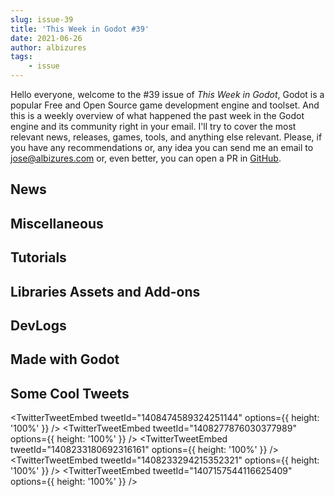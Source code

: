 ```yaml
---
slug: issue-39
title: 'This Week in Godot #39'
date: 2021-06-26
author: albizures
tags:
	- issue
---
```


Hello everyone, welcome to the #39 issue of _This Week in Godot_, Godot is a popular Free and Open Source game development engine and toolset. And this is a weekly overview of what happened the past week in the Godot engine and its community right in your email. I'll try to cover the most relevant news, releases, games, tools, and anything else relevant. Please, if you have any recommendations or, any idea you can send me an email to jose@albizures.com or, even better, you can open a PR in [GitHub](https://github.com/albizures/ThisWeekInGodot).

## News

<Card
	author="Macaroni Studios"
	link="https://gotm.io/jam/gotm-jam"
	section="News"
	label="Gotm.io Jam #6 ($100 Prizes)"
	description="Join the funnest jam with prizes and video spotlights!"
	publisher="gotm.io"
	icon="https://gotm.io/icons/icon-512x512.png?v=3bcf1e44fdc2e6003d542d862e4856a7"
	cover="https://gotm.io/static/icon2-512-2f6a9604360bfa784629182c10914e98.png"
	date="2021-06-25T00:00:00.000Z"
/>

## Miscellaneous

<Card
	author="LonelyAnimal"
	link="https://youtu.be/CZaQMvHkpiw"
	section="Miscellaneous"
	label="Comparing Unity’s and Godot’s Realtime Global Illumination with Blender Cycles for reference"
	description="Comparing Godot 3.3 GI probe and Unity 2020 LTS Enlighten. And comparing them with Blender Cycles for reference"
	publisher="YouTube"
	icon="https://www.youtube.com/s/desktop/a466a8fe/img/favicon_144x144.png"
	cover="https://i.ytimg.com/vi/CZaQMvHkpiw/maxresdefault.jpg"
	date="2021-06-25T00:00:00.000Z"
/>

<Card
	author="emr"
	link="http://blog.eamonnmr.com/2021/06/mpevmvp-technical-discussion/"
	section="Miscellaneous"
	label="Practical Godot Networking: MPEVMVP technical discussion - The Roohr Way"
	description="Godot’s High Level Networking tutorial (and book chapter) do a great job of explaining a peer-to-peer networking setup. However, many games want to be server-authoritative, and to set up a multi-area game, you sort of need to."
	publisher="The Roohr Way"
	icon="http://blog.eamonnmr.com/favicon.ico"
	date="2021-06-25T13:23:18.000Z"
/>

<Card
	author="Miziziziz"
	link="https://twitter.com/miziziziz/status/1406065809139679232"
	section="Miscellaneous"
	label="I've been putting together a bunch of performance tests and experiments in #GodotEngine"
	publisher="Twitter"
	icon="https://abs.twimg.com/responsive-web/client-web/icon-ios.b1fc7275.png"
	date="2021-06-19T13:23:18.000Z"
/>

<Card
	author="CodingKaiju"
	link="https://youtu.be/KnwssfMwFOs"
	section="Miscellaneous"
	label="The NEW TileMaps"
	description=""
	publisher="YouTube"
	icon="https://www.youtube.com/s/desktop/a466a8fe/img/favicon_144x144.png"
	cover="https://i.ytimg.com/vi/KnwssfMwFOs/maxresdefault.jpg"
	date="2021-06-23T00:00:00.000Z"
/>

<Card
	author="Aknakos"
	link="https://youtu.be/hkE0laiXTFQ"
	section="Miscellaneous"
	label="TTP: Godot 4 got occlusion culling!! Let’s try it out.."
	description="In this to the point, we will briefly test out the current occlusion culling recently merged into Godot 4 master branch. It’s great for static meshes, but ha..."
	publisher="YouTube"
	icon="https://www.youtube.com/s/desktop/a466a8fe/img/favicon_144x144.png"
	cover="https://i.ytimg.com/vi/hkE0laiXTFQ/maxresdefault.jpg"
	date="2021-06-20T00:00:00.000Z"
/>

<Card
	author="Gonzalo Gutiérrez"
	link="https://godotes.com/issues/godotes-11/"
	section="Miscellaneous"
	label="Godotes # 10 - Godot forum. Godot games at the Top 20 GMTK’s jam"
	description="Thousands of posts and tens of thousands of comments: The community behind the Godot Forum."
	publisher="Godot Notes"
	icon="https://godotes.com/content/images/2020/12/GodotesLogo2-3.svg"
	cover="https://godotes.com/content/images/2021/06/godotforum-5.png"
	date="2021-06-25T23:26:26.000Z"
/>

## Tutorials

<Card
	author="Penguin X"
	link="https://youtu.be/09GTftNZqHY"
	section="Tutorials"
	label="GODOT 2D Normal Mapping !"
	description="Welcome Back.In this video we will learn how to make our 2D game look better by adding normal maps .Hope you enjoy. LINKS : Godot : https://godotengine.org..."
	publisher="YouTube"
	icon="https://www.youtube.com/s/desktop/a466a8fe/img/favicon_144x144.png"
	cover="https://i.ytimg.com/vi/09GTftNZqHY/hqdefault.jpg"
	date="2021-06-24T00:00:00.000Z"
/>

<Card
	author="Sometimes a man has to post"
	link="https://aleksandrbazhin.github.io/godot/2021/06/25/GDNative-cpp-in-2k21.html"
	section="Tutorials"
	label="How to build a GDNative project with CMake and MinGW in 2k21"
	description="This a tutorial / memo for myself how to setup GDNative and godot-cpp with CMake and MinGW in June 2021. When you just have to follow instructions, this setup is easy."
	publisher="Sometimes a man has to post"
	icon="https://godotengine.org/themes/godotengine/assets/favicon.png"
	date="2021-06-25T14:50:00.000Z"
/>

<Card
	author="Davies dev"
	link="https://youtu.be/3JasehLEt2A"
	section="Tutorials"
	label="Godot shooter platformer series | Part 6 Transition and Menu screen"
	description=""
	publisher="YouTube"
	icon="https://www.youtube.com/s/desktop/a466a8fe/img/favicon_144x144.png"
	cover="https://i.ytimg.com/vi/3JasehLEt2A/maxresdefault.jpg"
	date="2021-06-25T00:00:00.000Z"
/>

<Card
	author="Pefeper"
	link="https://youtu.be/gR-Pq-8qw0A"
	section="Tutorials"
	label="What Is Godot’s ProximityGroup Node? (+Why You Shouldn’t Use It)"
	description="Godot’s ProximityGroup node is a bit elusive, with sparse documentation and few mentions online. So, in this video, I quickly go over what the node does, it’..."
	publisher="YouTube"
	icon="https://www.youtube.com/s/desktop/a466a8fe/img/favicon_144x144.png"
	cover="https://i.ytimg.com/vi/gR-Pq-8qw0A/maxresdefault.jpg"
	date="2021-06-24T00:00:00.000Z"
/>

<Card
	author="scriptblocks"
	link="https://youtu.be/qTujQhCObtw"
	section="Tutorials"
	label="Recreate Stardew Valley in Godot : Cave"
	description="In this tutorial we will recreate a Stardew Valley Cave in Godot using a Tilemap and a image that represents the layout of the Cave. We will also add..."
	publisher="YouTube"
	icon="https://www.youtube.com/s/desktop/a466a8fe/img/favicon_144x144.png"
	cover="https://i.ytimg.com/vi/qTujQhCObtw/hqdefault.jpg"
	date="2021-06-23T00:00:00.000Z"
/>

<Card
	author="KryperDev"
	link="https://youtu.be/Hyq7KixGyHY"
	section="Tutorials"
	label="How to create 2D procedural lightning in Godot"
	description="You will learn how to create this procedural 2D lightning in Godot. We use Line2D to create core of the lightning and then also sub forks coming out from the..."
	publisher="YouTube"
	icon="https://www.youtube.com/s/desktop/a466a8fe/img/favicon_144x144.png"
	cover="https://i.ytimg.com/vi/Hyq7KixGyHY/maxresdefault.jpg"
	date="2021-06-23T00:00:00.000Z"
/>

<Card
	author="Snopek Games"
	link="https://youtu.be/7XzTJ8La2yI"
	section="Tutorials"
	label="Godot and GitLab CI: Automatically code signing your game for Windows"
	description="In this part, we setup GitLab CI to automatically code sign your game for Windows, before deploying it to Itch.io, Steam or any other deployment target."
	publisher="YouTube"
	icon="https://www.youtube.com/s/desktop/a466a8fe/img/favicon_144x144.png"
	cover="https://i.ytimg.com/vi/7XzTJ8La2yI/maxresdefault.jpg"
	date="2021-06-21T00:00:00.000Z"
/>

<Card
	author="PlayWithFurcifer"
	link="https://youtu.be/IMkxQL8t4Kg"
	section="Tutorials"
	label="12 Things We Wish We Knew Earlier | Godot Engine Tutorial"
	description="We present 12 tricks that are helpful when working on your game in the Godot Engine. Learn more about Dialogic here: https://youtu.be/sYjgDIgD7AY10 Things: h..."
	publisher="YouTube"
	icon="https://www.youtube.com/s/desktop/a466a8fe/img/favicon_144x144.png"
	cover="https://i.ytimg.com/vi/IMkxQL8t4Kg/maxresdefault.jpg"
	date="2021-06-20T00:00:00.000Z"
/>

<Card
	author="Gawe Game"
	link="https://youtu.be/IAdNxPwh4QE"
	section="Tutorials"
	label="GUI untuk health dan fitur Hero bisa mati - Bagian #13: Gawe Game Platformer 2D"
	description="Video ke-13 dari seri tutorial pembuatan game platformer 2D dengan Godot."
	publisher="YouTube"
	icon="https://www.youtube.com/s/desktop/a466a8fe/img/favicon_144x144.png"
	cover="https://i.ytimg.com/vi/IAdNxPwh4QE/hqdefault.jpg"
	date="2021-06-19T00:00:00.000Z"
/>

<Card
	author="KidsCanCode"
	link="https://youtu.be/8oywBn_bLeU"
	section="Tutorials"
	label="Godot Recipe: Arcade-style 3D Spaceship"
	description="By popular request, a “Star Wars” style 3D space combat controller! Use this to make the dogfighting space game of your dreams.Text version and project downl..."
	publisher="YouTube"
	icon="https://www.youtube.com/s/desktop/a466a8fe/img/favicon_144.png"
	cover="https://i.ytimg.com/vi/8oywBn_bLeU/maxresdefault.jpg"
	date="2021-06-20T00:00:00.000Z"
/>

<Card
	author="Game Development Center"
	link="https://youtu.be/wFdpCGbrVXI"
	section="Tutorials"
	label="Make a Tower Defense Game in Godot | Part 0 - Project Setup"
	description="In this Godot Tutorial series, I will teach you how to make a tower defense game from scratch. In this very first introductory episode, we will go over the p..."
	publisher="YouTube"
	icon="https://www.youtube.com/s/desktop/a466a8fe/img/favicon_144x144.png"
	cover="https://i.ytimg.com/vi/wFdpCGbrVXI/maxresdefault.jpg"
	date="2021-06-20T00:00:00.000Z"
/>

## Libraries Assets and Add-ons

<Card
	author="SirQuartz"
	link="https://godotengine.org/asset-library/asset/984"
	section="Libraries Assets and Add-ons"
	label="Console"
	description="A general-purpose debug console full of useful commands suitable for any kind of project."
	publisher="Godot Asset Library"
	icon="https://godotengine.org/themes/godotengine/assets/favicon.png"
	cover="https://raw.githubusercontent.com/SirQuartz/debugconsole/main/addons/Debug%20Console/Build.png"
	date="2021-06-25"
/>

<Card
	author="NekotoArts"
	link="https://godotshaders.com/shader/spatial-ice-shader/"
	section="Libraries Assets and Add-ons"
	label="Spatial Ice Shader"
	description="Port of Unity Shader Graph – Ice Tutorial – YouTube to Godot"
	publisher="Godot Shaders"
	icon="https://godotshaders.com/wp-content/uploads/2021/01/favicon.png"
	cover="https://godotshaders.com/wp-content/uploads/2021/01/SS.jpg"
	date="2021-06-23T05:22:27.000Z"
/>

<Card
	author="mreliptik"
	link="https://godotshaders.com/shader/2d-simple-animated-flag-shader/"
	section="Libraries Assets and Add-ons"
	label="2D simple animated flag shader"
	description="This is a simple shader to animate a texture like a flag. You can use the various uniforms to control the look and feel of the flag."
	publisher="Godot Shaders"
	icon="https://godotshaders.com/wp-content/uploads/2021/01/favicon.png"
	cover="http://godotshaders.com/wp-content/uploads/2021/01/flag_shader.jpg"
	date="2021-06-24T14:49:16.000Z"
/>

<Card
	author="mreliptik"
	link="https://godotshaders.com/shader/3d-simple-animated-flag-shader/"
	section="Libraries Assets and Add-ons"
	label="3D simple animated flag shader"
	description="This is a simple shader to animate a texture like a flag. You can use the various uniforms to control the look and feel of the flag."
	publisher="Godot Shaders"
	icon="https://godotshaders.com/wp-content/uploads/2021/01/favicon.png"
	cover="https://godotshaders.com/wp-content/uploads/2021/01/3d_flag_shader.jpg"
	date="2021-06-24T14:45:06.000Z"
/>

<Card
	author="NekotoArts"
	link="https://godotshaders.com/shader/update-botw-toon-shader/"
	section="Libraries Assets and Add-ons"
	label="TRUE BoTW Toon Shader!"
	description="A TRUE BoTW style shadeer for Godot. BoTW's warbly shadows, multiple lights. Its the whole package!"
	publisher="Godot Shaders"
	icon="https://godotshaders.com/wp-content/uploads/2021/01/favicon.png"
	cover="http://godotshaders.com/wp-content/uploads/2021/01/coverimage-1.jpg"
	date="2021-06-26T13:45:08.000Z"
/>

<Card
	author="NekotoArts"
	link="https://godotshaders.com/shader/wind-waker-water-no-textures-needed/"
	section="Libraries Assets and Add-ons"
	label="Wind Waker Water - NO Textures needed!"
	description="Recreation of the water from the Legend of Zelda – The Wind Waker"
	publisher="Godot Shaders"
	icon="https://godotshaders.com/wp-content/uploads/2021/01/favicon.png"
	cover="http://godotshaders.com/wp-content/uploads/2021/01/cover-2.jpg"
	date="2021-06-26T16:40:11.000Z"
/>

<Card
	author="DrMoriarty"
	link="https://godotengine.org/asset-library/asset/824"
	section="Libraries Assets and Add-ons"
	label="NativeLib"
	description="Ultimate solution to manage (install/update/uninstall) native modules for iOS, Android, MacOS, AppleTV."
	publisher="Godot Asset Library"
	icon="https://godotengine.org/themes/godotengine/assets/favicon.png"
	cover="https://drmoriarty.github.io/nativelib.png"
	date="2021-06-25"
/>

<Card
	author="Samuel Marzin"
	link="https://godotengine.org/asset-library/asset/985"
	section="Libraries Assets and Add-ons"
	label="PostgreSQL client in GDScript."
	description="Godot PostgreSQL Client is a GDscript script / class that allows you to connect to a Postgres backend and run SQL commands there. It is able to send data and receive it from the backend."
	publisher="Godot Asset Library"
	icon="https://godotengine.org/themes/godotengine/assets/favicon.png"
	cover="https://raw.githubusercontent.com/Marzin-bot/PostgreSQLClient/main/icon.png"
	date="2021-06-25"
/>

<Card
	author="DmitriySalnikov"
	link="https://godotengine.org/asset-library/asset/866"
	section="Libraries Assets and Add-ons"
	label="Debug Draw 3D (C#)"
	description="This is a script that adds functionality for drawing debug shapes. Written in C#, so only Godot Mono supported. Works in the game and in the editor."
	publisher="Godot Asset Library"
	icon="https://godotengine.org/themes/godotengine/assets/favicon.png"
	cover="https://raw.githubusercontent.com/DmitriySalnikov/godot_debug_draw_cs/master/icon.png"
	date="2021-06-22"
/>

## DevLogs

<Card
	author="Crystal Cookie Gaming"
	link="https://youtu.be/N8xDQeB3wBs"
	section="DevLogs"
	label="TRUE BoTW Shader | Major Update!!!"
	description="New Features:Animated Shadow WarbleColoured Light SupportMultiple Light SourcesNormal BiasView Space shadow bias and multiplier"
	publisher="YouTube"
	icon="https://www.youtube.com/s/desktop/cf8d2444/img/favicon_144x144.png"
	cover="https://i.ytimg.com/vi/N8xDQeB3wBs/maxresdefault.jpg"
	date="2021-06-25T00:00:00.000Z"
/>

<Card
	author="Holly"
	link="https://youtu.be/PrazQYdcUpY"
	section="DevLogs"
	label="Implementing Boss Monster in my Action Adventure"
	description="In this video I go into the implementation of an enemy that has several stages to it. I am working on Crater Company - an action adventure about making disco..."
	publisher="YouTube"
	icon="https://www.youtube.com/s/desktop/a466a8fe/img/favicon_144x144.png"
	cover="https://i.ytimg.com/vi/PrazQYdcUpY/maxresdefault.jpg"
	date="2021-06-24T00:00:00.000Z"
/>

<Card
	author="rystaldev"
	link="https://youtu.be/baSb54UdIvw"
	section="DevLogs"
	label="TURNING a 2D GAME into 3D!"
	description="Turning my 2D game “Less is More” into a 3D isometric game! Well, technically not 3D more like 2.5D but whatever lol"
	publisher="YouTube"
	icon="https://www.youtube.com/s/desktop/a466a8fe/img/favicon_144x144.png"
	cover="https://i.ytimg.com/vi/baSb54UdIvw/maxresdefault.jpg"
	date="2021-06-25T00:00:00.000Z"
/>

<Card
	author="Chance. E"
	link="https://youtu.be/veAYkUjzfDM"
	section="DevLogs"
	label="Sand Simulator + Level Editor In Godot"
	description="Just a little video about how I combined two of my previous projects."
	publisher="YouTube"
	icon="https://www.youtube.com/s/desktop/a466a8fe/img/favicon_144x144.png"
	cover="https://i.ytimg.com/vi/veAYkUjzfDM/hqdefault.jpg"
	date="2021-06-24T00:00:00.000Z"
/>

<Card
	author="Saiponath Games"
	link="https://youtu.be/XDpHkPhAVmQ"
	section="DevLogs"
	label="OpenSkyCity Devlog #31"
	description="Hello, Sairam here from Saiponath Games. OpenSkyCity is a city building game, assuming that you’ve seen the name of the game."
	publisher="YouTube"
	icon="https://www.youtube.com/s/desktop/a466a8fe/img/favicon_144x144.png"
	cover="https://i.ytimg.com/vi/XDpHkPhAVmQ/maxresdefault.jpg"
	date="2021-06-24T00:00:00.000Z"
/>

<Card
	author="itsbreakfast"
	link="https://youtu.be/E1Gi1ZI9ngw"
	section="DevLogs"
	label="Remaking My Favorite Club Penguin Game in 3 Days"
	description=""
	publisher="YouTube"
	icon="https://www.youtube.com/s/desktop/a466a8fe/img/favicon_144x144.png"
	cover="https://i.ytimg.com/vi/E1Gi1ZI9ngw/maxresdefault.jpg"
	date="2021-06-23T00:00:00.000Z"
/>

<Card
	author="aunty games"
	link="https://youtu.be/fCv5ATOp-lA"
	section="DevLogs"
	label="Making a Relaxing Bakery RPG"
	description="Here’s another 2d RPG develop made in Godot. I’m making a calming, relaxing teahouse/bakery/cafe game, where you can decorate your own space, and then go on ..."
	publisher="YouTube"
	icon="https://www.youtube.com/s/desktop/a466a8fe/img/favicon_144x144.png"
	cover="https://i.ytimg.com/vi/fCv5ATOp-lA/hqdefault.jpg"
	date="2021-06-22T00:00:00.000Z"
/>

<Card
	author="Doc Productions"
	link="https://youtu.be/CRNyyMxTK84"
	section="DevLogs"
	label="game devlog or whatever - month #2 | Godot"
	description="Progress from the 2nd month of development on my yet to be named game made in Godot. Guns, Explosions and fire.Music: Lofi & Chill by NottyVonDutch on SoundC..."
	publisher="YouTube"
	icon="https://www.youtube.com/s/desktop/a466a8fe/img/favicon_144x144.png"
	cover="https://i.ytimg.com/vi/CRNyyMxTK84/maxresdefault.jpg"
	date="2021-06-22T00:00:00.000Z"
/>

<Card
	author="kmdodrill"
	link="https://odysee.com/@kmdodrill:c/making-of-my-first-commercial-game:b"
	section="DevLogs"
	label="The making of my first commercial video game"
	description="How I made my first commercial title, my brother lives in a canyon."
	publisher="Odysee"
	icon="https://odysee.com/public/favicon.png"
	cover="https://spee.ch/e/af872a9b468f0a6e.png"
	date="2021-06-21T18:18:30.000Z"
/>

<Card
	author="Red Cube Gamedev"
	link="https://youtu.be/FmsqIWrvsLs"
	section="DevLogs"
	label="How I made the best game in the GMTK game jam 2021"
	description=""
	publisher="YouTube"
	icon="https://www.youtube.com/s/desktop/a466a8fe/img/favicon_144x144.png"
	cover="https://i.ytimg.com/vi/FmsqIWrvsLs/maxresdefault.jpg"
	date="2021-06-20T00:00:00.000Z"
/>

<Card
	author="David Snopek"
	link="https://www.snopekgames.com/game/retro-tank-party/devlog/2021/retro-tank-party-v11"
	section="DevLogs"
	label="Retro Tank Party v1.1: Team mode, new powerups, control scheme and more!"
	description="undefined"
	publisher="Snopek Games"
	icon="After about two months of development, the first major update patch for Retro Tank Party is here!"
	cover="https://www.snopekgames.com/sites/default/files/2021-06/laser.gif"
	date="2021-06-20T00:00:00.000Z"
/>

## Made with Godot

<Card
	author="MoTaiGik Studio"
	link="https://youtu.be/Dff8E5_yiWs"
	section="Made with Godot"
	label="Jiggle bone in Godot 3.3.2"
	description="I am testing my jiggle bone implementation and made this cute pudding."
	publisher="YouTube"
	icon="https://www.youtube.com/s/desktop/a466a8fe/img/favicon_144x144.png"
	cover="https://i.ytimg.com/vi/Dff8E5_yiWs/maxresdefault.jpg"
	date="2021-06-25T00:00:00.000Z"
/>

<Card
	author="Mad Cookies Games"
	link="https://youtu.be/WTrkUhpPFns"
	section="Made with Godot"
	label="Mad Productivity - the lazy man’s productivity app [ALPHA RELEASE]"
	description="We’ve created an app in Godot that might be of help to you when it comes to staying organized."
	publisher="YouTube"
	icon="https://www.youtube.com/s/desktop/a466a8fe/img/favicon_144x144.png"
	cover="https://i.ytimg.com/vi/WTrkUhpPFns/maxresdefault.jpg"
	date="2021-06-24T00:00:00.000Z"
/>

<Card
	author="Nahuel Cabrol"
	link="https://youtu.be/kga8HnFCMSE"
	section="Made with Godot"
	label="Or8bit | Quick gameplay demo"
	description=""
	publisher="YouTube"
	icon="https://www.youtube.com/s/desktop/a466a8fe/img/favicon_144x144.png"
	cover="https://i.ytimg.com/vi/kga8HnFCMSE/hqdefault.jpg"
	date="2021-06-23T00:00:00.000Z"
/>

<Card
	author="Mr Nekuromu"
	link="https://youtu.be/Q1Ba8haCV0I"
	section="Made with Godot"
	label="Orbital Deterrent Squadron! Invasion! Trailer"
	description="The seven pilots of the Orbital Deterrent Squadron have been scrambled to scout out a long approaching cluster of signals... what could be coming our way to ..."
	publisher="YouTube"
	icon="https://www.youtube.com/s/desktop/a466a8fe/img/favicon_144x144.png"
	cover="https://i.ytimg.com/vi/Q1Ba8haCV0I/maxresdefault.jpg"
	date="2021-06-21T00:00:00.000Z"
/>

<Card
	author="Cosmic Spud"
	link="https://youtu.be/xGuQKTHiBNI"
	section="Made with Godot"
	label="Ancient - Announcement Trailer"
	description="Cosmic Spud proudly presents, Ancient. Coming soon!"
	publisher="YouTube"
	icon="https://www.youtube.com/s/desktop/a466a8fe/img/favicon_144x144.png"
	cover="https://i.ytimg.com/vi/xGuQKTHiBNI/maxresdefault.jpg"
	date="2021-06-21T00:00:00.000Z"
/>

<Card
	author="Pawn Games"
	link="https://youtu.be/oE-Wgy9o9q4"
	section="Made with Godot"
	label="Godot Experiments #6 - ESP32 + accelerometer + phone = Simple RC controller (test)"
	description="Attempt at a RC control, the ESP side sends sensor data and has has connections to a DC motor and 2 servos. This was intended to control a RC V wing (which h..."
	publisher="YouTube"
	icon="https://www.youtube.com/s/desktop/a466a8fe/img/favicon_144x144.png"
	cover="https://i.ytimg.com/vi/oE-Wgy9o9q4/maxresdefault.jpg"
	date="2021-06-20T00:00:00.000Z"
/>

<Card
	author="sininenblue"
	link="https://sininenblue.itch.io/mutated-meals"
	section="Made with Godot"
	label="Mutated Meals"
	description="Murder mutated monsters for meals"
	publisher="itch.io"
	icon="https://img.itch.zone/aW1nLzYyOTA4NTcucG5n/32x32%23/GDnzlQ.png"
	cover="https://img.itch.zone/aW1nLzYyOTA4NTcucG5n/original/EJaSB0.png"
	date="2021-06-18T18:13:25.097Z"
/>

<Card
	author="MF Project"
	link="https://mfproject.itch.io/dragon-arena"
	section="Made with Godot"
	label="Dragon Arena"
	description="2D top down roguelike game."
	publisher="itch.io"
	icon="https://img.itch.zone/aW1nLzYzMzkzMDMucG5n/32x32%23/25NDbI.png"
	cover="https://img.itch.zone/aW1nLzYzMzkzMDMucG5n/original/a%2BwEel.png"
	date="2021-06-22T18:13:26.207Z"
/>

<Card
	author="meloonics"
	link="https://meloonics.itch.io/godot-color-palette-generator"
	section="Made with Godot"
	label="Godot Color Palette Generator"
	description="For quick and decent-looking color palettes"
	publisher="itch.io"
	icon="https://img.itch.zone/aW1nLzYzMTk3MTMucG5n/32x32%23/%2FsPrs9.png"
	cover="https://img.itch.zone/aW1nLzYzMTk3MTMucG5n/original/iI1W1t.png"
	date="2021-06-21T18:13:27.601Z"
/>

<Card
	author="meloonics"
	link="https://meloonics.itch.io/rehgraeten-demo"
	section="Made with Godot"
	label="Rehgräten [unfinished]"
	description="A vertical slice for a horde-fighting game where you get progressively weaker"
	publisher="itch.io"
	icon="https://img.itch.zone/aW1nLzYzMTk4NjcucG5n/32x32%23/f6H2GZ.png"
	cover="https://img.itch.zone/aW1nLzYzMTk4NjcucG5n/original/IcZVLD.png"
	date="2021-03-29T18:13:28.667Z"
/>

<Card
	author="biscuitlocker"
	link="https://youtu.be/uwEmLKPuHFk"
	section="Made with Godot"
	label="Cat Box Paradox Showreel Godot 2021"
	description="Trailer entry for the Godot Showreel 2021 of the upcoming game “Cat Box Paradox”, a hardcore retro platformer."
	publisher="YouTube"
	icon="https://www.youtube.com/s/desktop/a466a8fe/img/favicon_144x144.png"
	cover="https://i.ytimg.com/vi/uwEmLKPuHFk/maxresdefault.jpg"
	date="2021-06-24T00:00:00.000Z"
/>

<Card
	author="Jon Topielski"
	link="https://jontopielski.itch.io/puzzle-sigma"
	section="Made with Godot"
	label="Puzzle Sigma"
	description="Play as mathematical operators and build equations in this top down puzzle game"
	publisher="itch.io"
	icon="https://img.itch.zone/aW1nLzYyMDYzNDIucG5n/32x32%23/inEhL3.png"
	cover="https://img.itch.zone/aW1nLzYyMDYzNDIucG5n/original/vj5%2FxZ.png"
	date="2021-06-14T18:13:30.545Z"
/>

## Some Cool Tweets

<TwitterTweetEmbed tweetId="1408474589324251144" options={{ height: '100%' }} />
<TwitterTweetEmbed tweetId="1408277876030377989" options={{ height: '100%' }} />
<TwitterTweetEmbed tweetId="1408233180692316161" options={{ height: '100%' }} />
<TwitterTweetEmbed tweetId="1408233294215352321" options={{ height: '100%' }} />
<TwitterTweetEmbed tweetId="1407157544116625409" options={{ height: '100%' }} />
